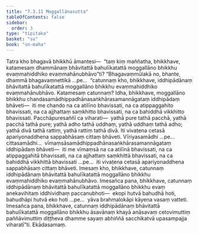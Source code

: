 ```yaml
---
title: "7.3.11 Moggallānasutta"
tableOfContents: false
sidebar:
  order: 3
type: "tipitaka"
basket: "su"
book: "sn-maha"
---
```



<DynamicBreadcrumb />

<Division number="843" book="sn-maha" bookNo="14" page="252">

<Paragraph number="1512" book="sn-maha">
Tatra kho bhagavā bhikkhū āmantesi—  “taṃ kiṃ maññatha, bhikkhave, katamesaṃ dhammānaṃ bhāvitattā bahulīkatattā moggallāno bhikkhu evaṃmahiddhiko evaṃmahānubhāvo”ti?
</Paragraph>

<Paragraph number="1513" book="sn-maha">
“Bhagavaṃmūlakā no, bhante, dhammā bhagavaṃnettikā …pe…  “catunnaṃ kho, bhikkhave, iddhipādānaṃ bhāvitattā bahulīkatattā moggallāno bhikkhu evaṃmahiddhiko evaṃmahānubhāvo.
</Paragraph>

<Paragraph number="1514" book="sn-maha">
Katamesaṃ catunnaṃ? Idha, bhikkhave, moggallāno bhikkhu chandasamādhippadhānasaṅkhārasamannāgataṃ iddhipādaṃ bhāveti—  iti me chando na ca atilīno bhavissati, na ca atippaggahito bhavissati, na ca ajjhattaṃ saṃkhitto bhavissati, na ca bahiddhā vikkhitto bhavissati. Pacchāpuresaññī ca viharati—  yathā pure tathā pacchā, yathā pacchā tathā pure; yathā adho tathā uddhaṃ, yathā uddhaṃ tathā adho; yathā divā tathā rattiṃ, yathā rattiṃ tathā divā. Iti vivaṭena cetasā apariyonaddhena sappabhāsaṃ cittaṃ bhāveti. Vīriyasamādhi …pe…  cittasamādhi…  vīmaṃsāsamādhippadhānasaṅkhārasamannāgataṃ iddhipādaṃ bhāveti—  iti me vīmaṃsā na ca atilīnā bhavissati, na ca atippaggahitā bhavissati, na ca ajjhattaṃ saṃkhittā bhavissati, na ca bahiddhā vikkhittā bhavissati …pe…  iti vivaṭena cetasā apariyonaddhena sappabhāsaṃ cittaṃ bhāveti. Imesaṃ kho, bhikkhave, catunnaṃ iddhipādānaṃ bhāvitattā bahulīkatattā moggallāno bhikkhu evaṃmahiddhiko evaṃmahānubhāvo.
</Paragraph>

<Paragraph number="1515" book="sn-maha">
Imesañca pana, bhikkhave, catunnaṃ iddhipādānaṃ bhāvitattā bahulīkatattā moggallāno bhikkhu evaṃ anekavihitaṃ iddhividhaṃ paccanubhoti—  ekopi hutvā bahudhā hoti, bahudhāpi hutvā eko hoti …pe…  yāva brahmalokāpi kāyena vasaṃ vatteti. Imesañca pana, bhikkhave, catunnaṃ iddhipādānaṃ bhāvitattā bahulīkatattā moggallāno bhikkhu āsavānaṃ khayā anāsavaṃ cetovimuttiṃ paññāvimuttiṃ diṭṭheva dhamme sayaṃ abhiññā sacchikatvā upasampajja viharatī”ti.

</Paragraph>
</Division>

<Paragraph number="1516" type="center" book="sn-maha">
Ekādasamaṃ.
</Paragraph>